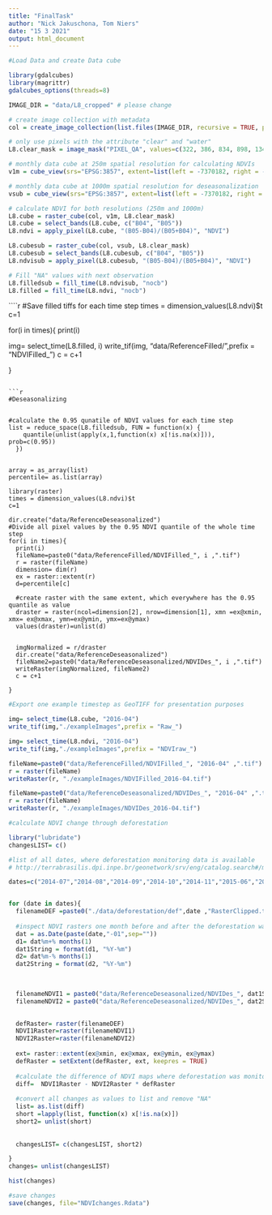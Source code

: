 ```yaml
---
title: "FinalTask"
author: "Nick Jakuschona, Tom Niers"
date: "15 3 2021"
output: html_document
---
```






```r
#Load Data and create Data cube

library(gdalcubes)
library(magrittr)
gdalcubes_options(threads=8)

IMAGE_DIR = "data/L8_cropped" # please change

# create image collection with metadata 
col = create_image_collection(list.files(IMAGE_DIR, recursive = TRUE, pattern=".tif", full.names  = TRUE), "L8_SR")

# only use pixels with the attribute "clear" and "water"
L8.clear_mask = image_mask("PIXEL_QA", values=c(322, 386, 834, 898, 1346, 324, 388, 836, 900, 1348), invert = TRUE)

# monthly data cube at 250m spatial resolution for calculating NDVIs
v1m = cube_view(srs="EPSG:3857", extent=list(left = -7370182, right = -7235182, top = -993877, bottom = -1096877, t0 ="2014-06-01", t1 = "2019-09-31"), dx=250, dy=250, dt="P1M", resampling = "average", aggregation = "median")

# monthly data cube at 1000m spatial resolution for deseasonalization
vsub = cube_view(srs="EPSG:3857", extent=list(left = -7370182, right = -7235182, top = -993877, bottom = -1096877, t0 ="2014-06-01", t1 = "2019-09-31"), dx=1000, dy=1000, dt = "P1M", resampling = "average", aggregation = "median")
```

```r
# calculate NDVI for both resolutions (250m and 1000m)
L8.cube = raster_cube(col, v1m, L8.clear_mask)
L8.cube = select_bands(L8.cube, c("B04", "B05"))
L8.ndvi = apply_pixel(L8.cube, "(B05-B04)/(B05+B04)", "NDVI")

L8.cubesub = raster_cube(col, vsub, L8.clear_mask)
L8.cubesub = select_bands(L8.cubesub, c("B04", "B05"))
L8.ndvisub = apply_pixel(L8.cubesub, "(B05-B04)/(B05+B04)", "NDVI")
```


```r
# Fill "NA" values with next observation 
L8.filledsub = fill_time(L8.ndvisub, "nocb")
L8.filled = fill_time(L8.ndvi, "nocb")

```




````r
#Save filled tiffs for each time step
times = dimension_values(L8.ndvi)$t
c=1


for(i in times){
  print(i)
  
  img= select_time(L8.filled, i)
  write_tif(img, "data/ReferenceFilled/",prefix = "NDVIFilled_")
  c = c+1
  
}

```

```r
#Deseasonalizing


#calculate the 0.95 qunatile of NDVI values for each time step
list = reduce_space(L8.filledsub, FUN = function(x) {
    quantile(unlist(apply(x,1,function(x) x[!is.na(x)])), prob=c(0.95))
  })


array = as_array(list)
percentile= as.list(array)

library(raster)
times = dimension_values(L8.ndvi)$t
c=1

dir.create("data/ReferenceDeseasonalized")
#Divide all pixel values by the 0.95 NDVI quantile of the whole time step
for(i in times){
  print(i)
  fileName=paste0("data/ReferenceFilled/NDVIFilled_", i ,".tif")
  r = raster(fileName)
  dimension= dim(r)
  ex = raster::extent(r)
  d=percentile[c]

  #create raster with the same extent, which everywhere has the 0.95 quantile as value
  draster = raster(ncol=dimension[2], nrow=dimension[1], xmn =ex@xmin, xmx= ex@xmax, ymn=ex@ymin, ymx=ex@ymax)
  values(draster)=unlist(d)
  
  
  imgNormalized = r/draster
  dir.create("data/ReferenceDeseasonalized")
  fileName2=paste0("data/ReferenceDeseasonalized/NDVIDes_", i ,".tif")
  writeRaster(imgNormalized, fileName2)
  c = c+1
  
}

```


```r
#Export one example timestep as GeoTIFF for presentation purposes

img= select_time(L8.cube, "2016-04")
write_tif(img,"./exampleImages",prefix = "Raw_")

img= select_time(L8.ndvi, "2016-04")
write_tif(img,"./exampleImages",prefix = "NDVIraw_")

fileName=paste0("data/ReferenceFilled/NDVIFilled_", "2016-04" ,".tif")
r = raster(fileName)
writeRaster(r, "./exampleImages/NDVIFilled_2016-04.tif")

fileName=paste0("data/ReferenceDeseasonalized/NDVIDes_", "2016-04" ,".tif")
r = raster(fileName)
writeRaster(r, "./exampleImages/NDVIDes_2016-04.tif")


```




```r
#calculate NDVI change through deforestation

library("lubridate")
changesLIST= c()

#list of all dates, where deforestation monitoring data is available
# http://terrabrasilis.dpi.inpe.br/geonetwork/srv/eng/catalog.search#/metadata/b75b83db-8026-43f9-9537-ee1dfa308158

dates=c("2014-07","2014-08","2014-09","2014-10","2014-11","2015-06","2015-07","2015-08","2015-09","2015-10","2015-11","2015-12","2016-01","2016-02","2016-03","2016-04","2016-07","2016-08","2016-09","2016-10","2016-11","2017-07","2017-08","2017-09","2017-10","2017-11","2018-01","2018-06","2018-07","2018-08","2018-09")


for (date in dates){
  filenameDEF =paste0("./data/deforestation/def",date ,"RasterClipped.tif")
  
  #inspect NDVI rasters one month before and after the deforestation was monitored
  dat = as.Date(paste(date,"-01",sep=""))
  d1= dat%m+% months(1)
  dat1String = format(d1, "%Y-%m")
  d2= dat%m-% months(1)
  dat2String = format(d2, "%Y-%m")

  
  
  filenameNDVI1 = paste0("data/ReferenceDeseasonalized/NDVIDes_", dat1String ,".tif")
  filenameNDVI2 = paste0("data/ReferenceDeseasonalized/NDVIDes_", dat2String ,".tif")
  

  defRaster= raster(filenameDEF)
  NDVI1Raster=raster(filenameNDVI1)
  NDVI2Raster=raster(filenameNDVI2)
  
  ext= raster::extent(ex@xmin, ex@xmax, ex@ymin, ex@ymax)
  defRaster = setExtent(defRaster, ext, keepres = TRUE)
  
  #calculate the difference of NDVI maps where deforestation was monitored
  diff=  NDVI1Raster - NDVI2Raster * defRaster
  
  #convert all changes as values to list and remove "NA"
  list= as.list(diff)
  short =lapply(list, function(x) x[!is.na(x)])
  short2= unlist(short)
  
  
  changesLIST= c(changesLIST, short2)

}
changes= unlist(changesLIST)

hist(changes)

#save changes
save(changes, file="NDVIchanges.Rdata")

```




